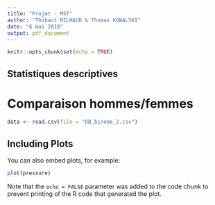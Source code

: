 ```yaml
---
title: "Projet - MST"
author: "Thibaut MILHAUD & Thomas KOWALSKI"
date: "6 mai 2018"
output: pdf_document
---
```


```r
knitr::opts_chunk$set(echo = TRUE)
```

## Statistiques descriptives

# Comparaison hommes/femmes

```r
data <- read.csv(file = "DB_binome_2.csv")

```

## Including Plots

You can also embed plots, for example:

```r
plot(pressure)
```

Note that the `echo = FALSE` parameter was added to the code chunk to prevent printing of the R code that generated the plot.
